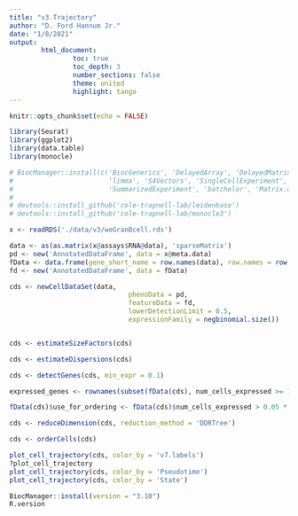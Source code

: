 ```yaml
---
title: "v3.Trajectory"
author: "D. Ford Hannum Jr."
date: "1/8/2021"
output: 
        html_document:
                toc: true
                toc_depth: 3
                number_sections: false
                theme: united
                highlight: tango
---
```


```r
knitr::opts_chunk$set(echo = FALSE)

library(Seurat)
library(ggplot2)
library(data.table)
library(monocle)
```

```r
# BiocManager::install(c('BiocGenerics', 'DelayedArray', 'DelayedMatrixStats',
#                        'limma', 'S4Vectors', 'SingleCellExperiment',
#                        'SummarizedExperiment', 'batchelor', 'Matrix.utils'))
# 
# devtools::install_github('cole-trapnell-lab/leidenbase')
# devtools::install_github('cole-trapnell-lab/monocle3')
```


```r
x <- readRDS('./data/v3/woGranBcell.rds')

data <- as(as.matrix(x@assays$RNA@data), 'sparseMatrix')
pd <- new('AnnotatedDataFrame', data = x@meta.data)
fData <- data.frame(gene_short_name = row.names(data), row.names = row.names(data))
fd <- new('AnnotatedDataFrame', data = fData)

cds <- newCellDataSet(data,
                              phenoData = pd,
                              featureData = fd,
                              lowerDetectionLimit = 0.5,
                              expressionFamily = negbinomial.size())


cds <- estimateSizeFactors(cds)

cds <- estimateDispersions(cds)

cds <- detectGenes(cds, min_expr = 0.1)

expressed_genes <- rownames(subset(fData(cds), num_cells_expressed >= 10))

fData(cds)$use_for_ordering <- fData(cds)$num_cells_expressed > 0.05 * ncol (cds)

cds <- reduceDimension(cds, reduction_method = 'DDRTree')

cds <- orderCells(cds)

plot_cell_trajectory(cds, color_by = 'v7.labels')
?plot_cell_trajectory
plot_cell_trajectory(cds, color_by = 'Pseudotime')
plot_cell_trajectory(cds, color_by = 'State')
```


```r
BiocManager::install(version = "3.10")
R.version
```

